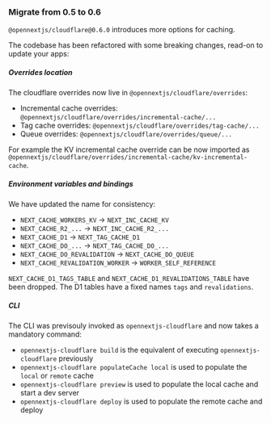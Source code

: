 
### Migrate from 0.5 to 0.6

`@opennextjs/cloudflare@0.6.0` introduces more options for caching.

The codebase has been refactored with some breaking changes, read-on to update your apps:

##### Overrides location

The cloudflare overrides now live in `@opennextjs/cloudflare/overrides`:

- Incremental cache overrides: `@opennextjs/cloudflare/overrides/incremental-cache/...`
- Tag cache overrides: `@opennextjs/cloudflare/overrides/tag-cache/...`
- Queue overrides: `@opennextjs/cloudflare/overrides/queue/...`

For example the KV incremental cache override can be now imported as `@opennextjs/cloudflare/overrides/incremental-cache/kv-incremental-cache`.

##### Environment variables and bindings

We have updated the name for consistency:

- `NEXT_CACHE_WORKERS_KV` -> `NEXT_INC_CACHE_KV`
- `NEXT_CACHE_R2_...` -> `NEXT_INC_CACHE_R2_...`
- `NEXT_CACHE_D1` -> `NEXT_TAG_CACHE_D1`
- `NEXT_CACHE_DO_...` -> `NEXT_TAG_CACHE_DO_...`
- `NEXT_CACHE_DO_REVALIDATION` -> `NEXT_CACHE_DO_QUEUE`
- `NEXT_CACHE_REVALIDATION_WORKER` -> `WORKER_SELF_REFERENCE`

`NEXT_CACHE_D1_TAGS_TABLE` and `NEXT_CACHE_D1_REVALIDATIONS_TABLE` have been dropped.
The D1 tables have a fixed names `tags` and `revalidations`.

##### CLI

The CLI was previsouly invoked as `opennextjs-cloudflare` and now takes a mandatory command:

- `opennextjs-cloudflare build` is the equivalent of executing `opennextjs-cloudflare` previously
- `opennextjs-cloudflare populateCache local` is used to populate the `local` or `remote` cache
- `opennextjs-cloudflare preview` is used to populate the local cache and start a dev server
- `opennextjs-cloudflare deploy` is used to populate the remote cache and deploy
